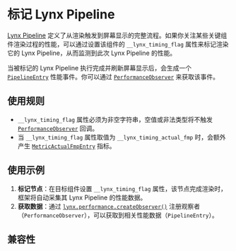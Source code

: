 # 标记 Lynx Pipeline

[Lynx Pipeline](guide/spec#lynx-pipeline) 定义了从渲染触发到屏幕显示的完整流程。如果你关注某些关键组件渲染过程的性能，可以通过设置该组件的 `__lynx_timing_flag` 属性来标记渲染它的 Lynx Pipeline，从而监测到此次 Lynx Pipeline 的性能。

当被标记的 Lynx Pipeline 执行完成并刷新屏幕显示后，会生成一个 [`PipelineEntry`](api/lynx-api/performance-api/performance-entry/pipeline-entry) 性能事件。你可以通过 [`PerformanceObserver`](api/lynx-api/performance-api/performance-observer) 来获取该事件。

## 使用规则

- `__lynx_timing_flag` 属性必须为非空字符串，空值或非法类型将不触发 [`PerformanceObserver`](api/lynx-api/performance-api/performance-observer) 回调。
- 当 `__lynx_timing_flag` 属性取值为 `__lynx_timing_actual_fmp` 时，会额外产生 [`MetricActualFmpEntry`](api/lynx-api/performance-api/performance-entry/metric-actual-fmp-entry) 指标。

## 使用示例

1. **标记节点**：在目标组件设置 `__lynx_timing_flag` 属性，该节点完成渲染时，框架将自动采集其 Lynx Pipeline 的性能数据。
2. **获取数据**：通过 [`lynx.performance.createObserver()`](api/lynx-api/lynx/lynx-performance#createobserver) 注册观察者（`PerformanceObserver`），可以获取到相关性能数据（`PipelineEntry`）。


<Go
  example="performance-api"
  defaultFile="src/pipeline_entry/index.tsx"
  defaultEntryFile="dist/pipeline_entry.lynx.bundle"
  img="https://lf-lynx.tiktok-cdns.com/obj/lynx-artifacts-oss-sg/lynx-website/assets/doc/pipeline-entry-demo.jpeg"
  entry="src/pipeline_entry"
  highlight="{11-21,31}"
/>

## 兼容性


<LegacyCompatTable metadata="lynx-api/performance-api/timing-flag" />
